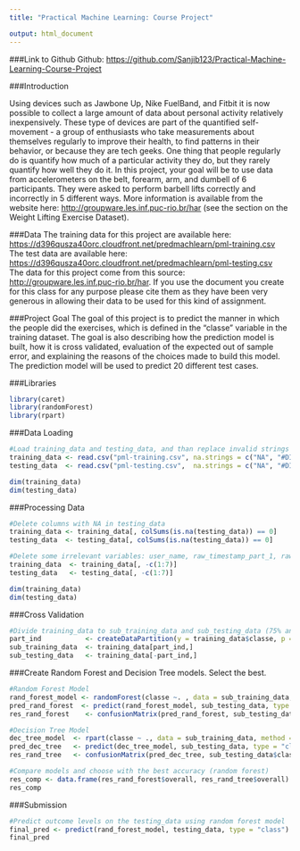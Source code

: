 ```yaml
---
title: "Practical Machine Learning: Course Project"

output: html_document
---
```


###Link to Github 
Github: <https://github.com/Sanjib123/Practical-Machine-Learning-Course-Project><br />

###Introduction

Using devices such as Jawbone Up, Nike FuelBand, and Fitbit it is now possible to collect a large amount of data about personal activity relatively inexpensively. These type of devices are part of the quantified self-movement - a group of enthusiasts who take measurements about themselves regularly to improve their health, to find patterns in their behavior, or because they are tech geeks. One thing that people regularly do is quantify how much of a particular activity they do, but they rarely quantify how well they do it. In this project, your goal will be to use data from accelerometers on the belt, forearm, arm, and dumbell of 6 participants. They were asked to perform barbell lifts correctly and incorrectly in 5 different ways. More information is available from the website here: <http://groupware.les.inf.puc-rio.br/har> (see the section on the Weight Lifting Exercise Dataset).

###Data
The training data for this project are available here: <https://d396qusza40orc.cloudfront.net/predmachlearn/pml-training.csv><br />
The test data are available here: <https://d396qusza40orc.cloudfront.net/predmachlearn/pml-testing.csv><br />
The data for this project come from this source: <http://groupware.les.inf.puc-rio.br/har>. If you use the document you create for this class for any purpose please cite them as they have been very generous in allowing their data to be used for this kind of assignment.

###Project Goal
The goal of this project is to predict the manner in which the people did the exercises, which is defined in the “classe” variable in the training dataset. The goal is also describing how the prediction model is built, how it is cross validated, evaluation of the expected out of sample error, and explaining the reasons of the choices made to build this model. The prediction model will be used to predict 20 different test cases.

###Libraries

```r
library(caret)
library(randomForest)
library(rpart)
```

###Data Loading

```r
#Load training_data and testing_data, and than replace invalid strings as NA
training_data <- read.csv("pml-training.csv", na.strings = c("NA", "#DIV/0!", ""))
testing_data  <- read.csv("pml-testing.csv",  na.strings = c("NA", "#DIV/0!", ""))

dim(training_data)
dim(testing_data)
```

###Processing Data

```r
#Delete columns with NA in testing_data
training_data <- training_data[, colSums(is.na(testing_data)) == 0]
testing_data  <- testing_data[, colSums(is.na(testing_data)) == 0]

#Delete some irrelevant variables: user_name, raw_timestamp_part_1, raw_timestamp_part_,2 cvtd_timestamp, new_window, num_window
training_data  <- training_data[, -c(1:7)]
testing_data   <- testing_data[, -c(1:7)]

dim(training_data)
dim(testing_data)
```

###Cross Validation

```r
#Divide training_data to sub_training_data and sub_testing_data (75% and 25% resp.)
part_ind           <- createDataPartition(y = training_data$classe, p = 0.75, list = FALSE,)
sub_training_data  <- training_data[part_ind,]
sub_testing_data   <- training_data[-part_ind,]
```

###Create Random Forest and Decision Tree models. Select the best.

```r
#Random Forest Model
rand_forest_model <- randomForest(classe ~. , data = sub_training_data, method = "class")
pred_rand_forest  <- predict(rand_forest_model, sub_testing_data, type = "class")
res_rand_forest    <- confusionMatrix(pred_rand_forest, sub_testing_data$classe)

#Decision Tree Model
dec_tree_model  <- rpart(classe ~ ., data = sub_training_data, method = "class")
pred_dec_tree   <- predict(dec_tree_model, sub_testing_data, type = "class")
res_rand_tree   <- confusionMatrix(pred_dec_tree, sub_testing_data$classe)

#Compare models and choose with the best accuracy (random forest)
res_comp <- data.frame(res_rand_forest$overall, res_rand_tree$overall)
res_comp
```

###Submission
```r
#Predict outcome levels on the testing_data using random forest model
final_pred <- predict(rand_forest_model, testing_data, type = "class")
final_pred
```
